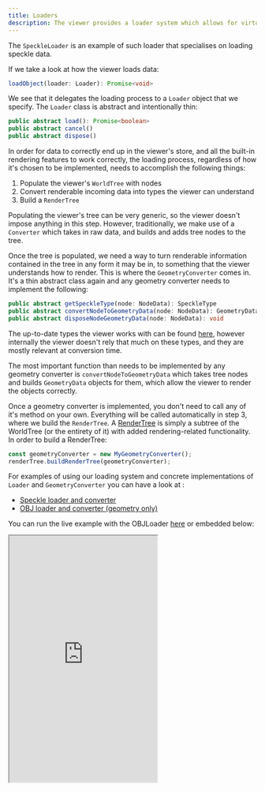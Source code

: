 ```yaml
---
title: Loaders
description: The viewer provides a loader system which allows for virtually any data to be loaded in.
---
```


The `SpeckleLoader` is an example of such loader that specialises on loading speckle data.

If we take a look at how the viewer loads data:

```typescript
loadObject(loader: Loader): Promise<void>
```

We see that it delegates the loading process to a `Loader` object that we specify.
The `Loader` class is abstract and intentionally thin:

```typescript
public abstract load(): Promise<boolean>
public abstract cancel()
public abstract dispose()
```

In order for data to correctly end up in the viewer's store, and all the built-in rendering features to work correctly, the loading process, regardless of how it's chosen to be implemented, needs to accomplish the following things:

1. Populate the viewer's `WorldTree` with nodes
2. Convert renderable incoming data into types the viewer can understand
3. Build a `RenderTree`

Populating the viewer's tree can be very generic, so the viewer doesn't impose anything in this step. However, traditionally, we make use of a `Converter` which takes in raw data, and builds and adds tree nodes to the tree.

Once the tree is populated, we need a way to turn renderable information contained in the tree in any form it may be in, to something that the viewer understands how to render. This is where the `GeometryConverter` comes in. It's a thin abstract class again and any geometry converter needs to implement the following:

```typescript
public abstract getSpeckleType(node: NodeData): SpeckleType
public abstract convertNodeToGeometryData(node: NodeData): GeometryData
public abstract disposeNodeGeometryData(node: NodeData): void
```

The up-to-date types the viewer works with can be found [here](/developers/viewer/geometry-converter-api#speckletype), however internally the viewer doesn't rely that much on these types, and they are mostly relevant at conversion time.

The most important function than needs to be implemented by any geometry converter is `convertNodeToGeometryData` which takes tree nodes and builds `GeometryData` objects for them, which allow the viewer to render the objects correctly.

Once a geometry converter is implemented, you don't need to call any of it's method on your own. Everything will be called automatically in step 3, where we build the `RenderTree`. A [RenderTree](/developers/viewer/viewer-rendering#rendertree) is simply a subtree of the WorldTree (or the entirety of it) with added rendering-related functionality. In order to build a RenderTree:

```typescript
const geometryConverter = new MyGeometryConverter();
renderTree.buildRenderTree(geometryConverter);
```

For examples of using our loading system and concrete implementations of `Loader` and `GeometryConverter` you can have a look at :

- [Speckle loader and converter](https://github.com/specklesystems/speckle-server/tree/main/packages/viewer/src/modules/loaders/Speckle)
- [OBJ loader and converter (geometry only)](https://github.com/specklesystems/speckle-server/tree/main/packages/viewer/src/modules/loaders/OBJ)

You can run the live example with the OBJLoader [here](https://stackblitz.com/edit/speckle-obj-loader?embed=1&file=src/main.ts&view=preview&hideExplorer=true&hideNavigation=true)
or <Tooltip tip="Embedding works only on chromium based browsers">embedded</Tooltip> below:

<Frame caption="OBJ Loader Example">
  <iframe
    src="https://stackblitz.com/edit/speckle-obj-loader?embed=1&file=src/main.ts&view=preview&hideExplorer=true&hideNavigation=true"
    height="500"
    style={{ width: '100%', border: 0 }}
    allowFullScreen
  ></iframe>
</Frame>
